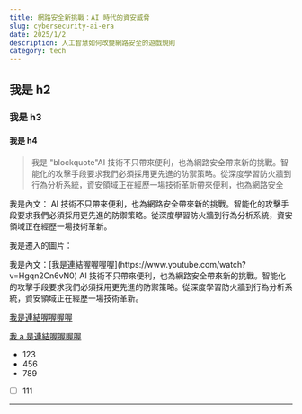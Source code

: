 ```yaml
---
title: 網路安全新挑戰：AI 時代的資安威脅
slug: cybersecurity-ai-era
date: 2025/1/2
description: 人工智慧如何改變網路安全的遊戲規則
category: tech
---
```


## 我是 h2

### 我是 h3

#### 我是 h4

> 我是 "blockquote"AI 技術不只帶來便利，也為網路安全帶來新的挑戰。智能化的攻擊手段要求我們必須採用更先進的防禦策略。從深度學習防火牆到行為分析系統，資安領域正在經歷一場技術革新帶來便利，也為網路安全

我是內文： AI 技術不只帶來便利，也為網路安全帶來新的挑戰。智能化的攻擊手段要求我們必須採用更先進的防禦策略。從深度學習防火牆到行為分析系統，資安領域正在經歷一場技術革新。

我是遷入的圖片：

<BlogInsertImage path="tech/cybersecurity-ai-era/2.png" alt="pic" />
我是內文：[我是連結喔喔喔喔](https://www.youtube.com/watch?v=Hgqn2Cn6vN0) AI 技術不只帶來便利，也為網路安全帶來新的挑戰。智能化的攻擊手段要求我們必須採用更先進的防禦策略。從深度學習防火牆到行為分析系統，資安領域正在經歷一場技術革新。

[我是連結喔喔喔喔](https://www.youtube.com/watch?v=Hgqn2Cn6vN0)

<a href="https://www.youtube.com/watch?v=Hgqn2Cn6vN0" target="_blank">
  我 a 是連結喔喔喔喔
</a>

- 123
- 456
- 789

- [ ] 111

---
